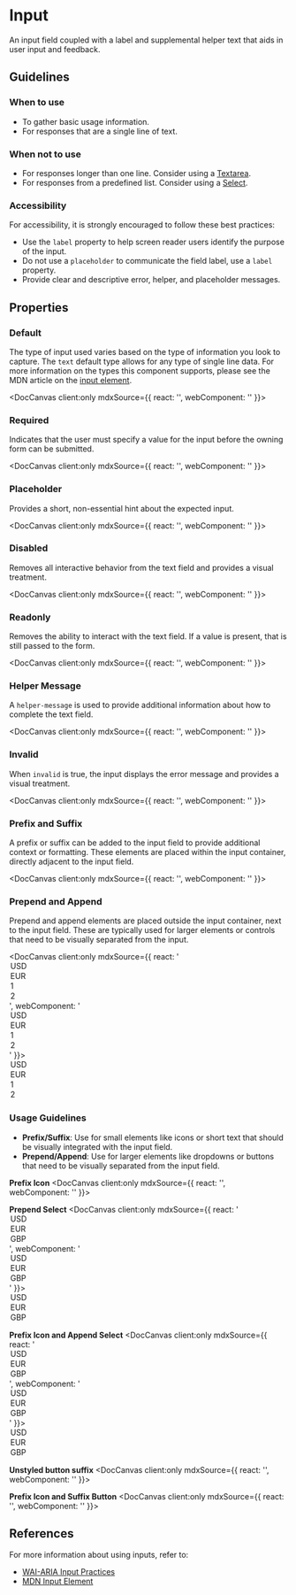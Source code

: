 
# Input

An input field coupled with a label and supplemental helper text that aids in user input and feedback.

## Guidelines

### When to use

- To gather basic usage information.
- For responses that are a single line of text.

### When not to use

- For responses longer than one line. Consider using a [Textarea](/docs/components-textarea--docs).
- For responses from a predefined list. Consider using a [Select](/docs/components-select--docs).

### Accessibility

For accessibility, it is strongly encouraged to follow these best practices:

- Use the `label` property to help screen reader users identify the purpose of the input.
- Do not use a `placeholder` to communicate the field label, use a `label` property.
- Provide clear and descriptive error, helper, and placeholder messages.

## Properties

<DocArgsTable componentName="pds-input" docSource={components} />

### Default

The type of input used varies based on the type of information you look to capture. The `text` default type allows for any type of single line data. For more information on the types this component supports, please see the MDN article on the [input element](https://developer.mozilla.org/en-US/docs/Web/HTML/Element/input#input_types).

<DocCanvas client:only
  mdxSource={{
    react: '<PdsInput componentId="pds-input-text-example" label="Name" type="text" value="Frank Dux"></PdsInput>',
    webComponent: '<pds-input component-id="pds-input-text-example" label="Name" type="text" value="Frank Dux"></pds-input>'
}}>
  <pds-input component-id="pds-input-text-example" label="Name" type="text" value="Frank Dux"></pds-input>
</DocCanvas>

### Required

Indicates that the user must specify a value for the input before the owning form can be submitted.

<DocCanvas client:only
  mdxSource={{
    react: '<PdsInput componentId="pds-input-required-example" label="Name" type="email" required="true" value="Frank Dux"></PdsInput>',
    webComponent: '<pds-input component-id="pds-input-required-example" label="Name" type="email" required="true" value="Frank Dux"></pds-input>'
}}>
  <pds-input component-id="pds-input-required-example" label="Name" type="email" required="true" value="Frank Dux"></pds-input>
</DocCanvas>

### Placeholder

Provides a short, non-essential hint about the expected input.

<DocCanvas client:only
  mdxSource={{
    react: '<PdsInput componentId="pds-input-placeholder-example" label="Email" type="email" placeholder="Enter a email address..." value=""></PdsInput>',
    webComponent: '<pds-input component-id="pds-input-placeholder-example" label="Email" type="email" placeholder="Enter a email address..." value=""></pds-input>'
}}>
  <pds-input component-id="pds-input-placeholder-example" label="Email" type="email" placeholder="Enter a email address..." value=""></pds-input>
</DocCanvas>

### Disabled

Removes all interactive behavior from the text field and provides a visual treatment.

<DocCanvas client:only
  mdxSource={{
    react: '<PdsInput componentId="pds-input-disabled-example" label="Name" type="email" disabled="true" value="Frank Dux"></PdsInput>',
    webComponent: '<pds-input component-id="pds-input-disabled-example" label="Name" type="email" disabled="true" value="Frank Dux"></pds-input>'
}}>
  <pds-input component-id="pds-input-disabled-example" label="Name" type="email" disabled="true" value="Frank Dux"></pds-input>
</DocCanvas>

### Readonly

Removes the ability to interact with the text field. If a value is present, that is still passed to the form.

<DocCanvas client:only
  mdxSource={{
    react: '<PdsInput componentId="pds-input-readonly-example" label="Name" type="email" readonly="true" value="Frank Dux"></PdsInput>',
    webComponent: '<pds-input component-id="pds-input-readonly-example" label="Name" type="email" readonly="true" value="Frank Dux"></pds-input>'
}}>
  <pds-input component-id="pds-input-readonly-example" label="Name" type="email" readonly="true" value="Frank Dux"></pds-input>
</DocCanvas>

### Helper Message

A `helper-message` is used to provide additional information about how to complete the text field.

<DocCanvas client:only
  mdxSource={{
    react: '<PdsInput componentId="pds-input-help-example" label="Name" type="email" helperMessage="Please use the correct format" value="Frank Dux"></PdsInput>',
    webComponent: '<pds-input component-id="pds-input-help-example" label="Name" type="email" helper-message="Please use the correct format" value="Frank Dux"></pds-input>'
}}>
  <pds-input component-id="pds-input-help-example" label="Name" type="email" helper-message="Please use the correct format" value="Frank Dux"></pds-input>
</DocCanvas>

### Invalid

When `invalid` is true, the input displays the error message and provides a visual treatment.

<DocCanvas client:only
  mdxSource={{
    react: '<PdsInput componentId="pds-input-error-example" label="Email address" type="email" errorMessage="Please provide a valid email address" value="Frank Dux" invalid></PdsInput>',
    webComponent: '<pds-input component-id="pds-input-error-example" label="Email address" type="email" error-message="Please provide a valid email address" value="Frank Dux" invalid></pds-input>'
}}>
  <pds-input component-id="pds-input-error-example" label="Email address" type="email" error-message="Please provide a valid email address" value="Frank Dux" invalid></pds-input>
</DocCanvas>

### Prefix and Suffix
A prefix or suffix can be added to the input field to provide additional context or formatting. These elements are placed within the input container, directly adjacent to the input field.

<DocCanvas client:only
  mdxSource={{
    react: '<PdsInput componentId="pds-input-prefix-suffix-example" label="Name" type="email" value="Frank Dux"><pds-icon name="mail" slot="prefix"></pds-icon><pds-button class="pds-input__suffix" variant="unstyled" slot="suffix"><pds-icon name="remove-circle"></pds-icon></pds-button></PdsInput>',
    webComponent: '<pds-input component-id="pds-input-prefix-suffix-example" label="Name" type="email" value="Frank Dux"><pds-icon name="mail" slot="prefix"></pds-icon><pds-button class="pds-input__suffix" variant="unstyled" slot="suffix"><pds-icon name="remove-circle"></pds-icon></pds-button></pds-input>'
  }}>
  <pds-input component-id="pds-input-prefix-suffix-example" label="Name" type="email" value="Frank Dux">
    <pds-icon name="mail" slot="prefix"></pds-icon>
    <pds-button class="pds-input__suffix" variant="unstyled" slot="suffix"><pds-icon name="remove-circle"></pds-icon></pds-button>
  </pds-input>
</DocCanvas>

### Prepend and Append
Prepend and append elements are placed outside the input container, next to the input field. These are typically used for larger elements or controls that need to be visually separated from the input.

<DocCanvas client:only
  mdxSource={{
    react: '<PdsInput componentId="pds-input-prepend-append-example" label="Amount" type="text" value="100"><PdsSelect class="pds-input__prepend" slot="prepend"><option value="USD">USD</option><option value="EUR">EUR</option></PdsSelect><PdsSelect class="pds-input__append" slot="append"><option value="1">1</option><option value="2">2</option></PdsSelect></PdsInput>',
    webComponent: '<pds-input component-id="pds-input-prepend-append-example" label="Amount" type="text" value="100"><pds-select class="pds-input__prepend" slot="prepend"><option value="USD">USD</option><option value="EUR">EUR</option></pds-select><pds-select class="pds-input__append" slot="append"><option value="1">1</option><option value="2">2</option></pds-select></pds-input>'
  }}>
  <pds-input component-id="pds-input-prepend-append-example" label="Amount" type="text" value="100">
    <pds-select class="pds-input__prepend" slot="prepend">
      <option value="USD">USD</option>
      <option value="EUR">EUR</option>
    </pds-select>
    <pds-select class="pds-input__append" slot="append">
      <option value="1">1</option>
      <option value="2">2</option>
    </pds-select>
  </pds-input>
</DocCanvas>

### Usage Guidelines

- **Prefix/Suffix**: Use for small elements like icons or short text that should be visually integrated with the input field.
- **Prepend/Append**: Use for larger elements like dropdowns or buttons that need to be visually separated from the input field.

**Prefix Icon**
<DocCanvas client:only
  mdxSource={{
    react: '<PdsInput componentId="pds-input-prefix-icon" label="Email" type="email" value="Frank Dux"><PdsIcon name="mail" slot="prefix"></PdsIcon></PdsInput>',
    webComponent: '<pds-input component-id="pds-input-prefix-icon" label="Email" type="email" value="Frank Dux"><pds-icon name="mail" slot="prefix"></pds-icon></pds-input>'
  }}>
  <pds-input component-id="pds-input-prefix-icon" label="Email" type="email" value="Frank Dux">
    <pds-icon name="mail" slot="prefix"></pds-icon>
  </pds-input>
</DocCanvas>

**Prepend Select**
<DocCanvas client:only
  mdxSource={{
    react: '<PdsInput componentId="pds-input-prepend-select" label="Amount" type="text" value="100"><PdsSelect class="pds-input__prepend" slot="prepend"><option value="USD">USD</option><option value="EUR">EUR</option><option value="GBP">GBP</option></PdsSelect></PdsInput>',
    webComponent: '<pds-input component-id="pds-input-prepend-select" label="Amount" type="text" value="100"><pds-select class="pds-input__prepend" slot="prepend"><option value="USD">USD</option><option value="EUR">EUR</option><option value="GBP">GBP</option></pds-select></pds-input>'
  }}>
  <pds-input component-id="pds-input-prepend-select" label="Amount" type="text" value="100">
    <pds-select class="pds-input__prepend" slot="prepend">
      <option value="USD">USD</option>
      <option value="EUR">EUR</option>
      <option value="GBP">GBP</option>
    </pds-select>
  </pds-input>
</DocCanvas>

**Prefix Icon and Append Select**
<DocCanvas client:only
  mdxSource={{
    react: '<PdsInput componentId="pds-input-prefix-append" label="Amount" type="text" value="100"><PdsIcon name="dollar" slot="prefix"></PdsIcon><PdsSelect class="pds-input__append" slot="append"><option value="USD">USD</option><option value="EUR">EUR</option><option value="GBP">GBP</option></PdsSelect></PdsInput>',
    webComponent: '<pds-input component-id="pds-input-prefix-append" label="Amount" type="text" value="100"><pds-icon name="dollar" slot="prefix"></pds-icon><pds-select class="pds-input__append" slot="append"><option value="USD">USD</option><option value="EUR">EUR</option><option value="GBP">GBP</option></pds-select></pds-input>'
  }}>
  <pds-input component-id="pds-input-prefix-append" label="Amount" type="text" value="100">
    <pds-icon name="dollar" slot="prefix"></pds-icon>
    <pds-select class="pds-input__append" slot="append">
      <option value="USD">USD</option>
      <option value="EUR">EUR</option>
      <option value="GBP">GBP</option>
    </pds-select>
  </pds-input>
</DocCanvas>

**Unstyled button suffix**
<DocCanvas client:only
  mdxSource={{
    react: '<PdsInput componentId="pds-input-suffix-button" label="Search" type="text" value=""><PdsButton class="pds-input__suffix" variant="unstyled" slot="suffix"><PdsIcon name="search"></PdsIcon></PdsButton></PdsInput>',
    webComponent: '<pds-input component-id="pds-input-suffix-button" label="Search" type="text" value=""><pds-button class="pds-input__suffix" variant="unstyled" slot="suffix"><pds-icon name="search"></pds-icon></pds-button></pds-input>'
  }}>
  <pds-input component-id="pds-input-suffix-button" label="Search" type="text" value="">
    <pds-button class="pds-input__suffix" variant="unstyled" slot="suffix">
      <pds-icon name="search"></pds-icon>
    </pds-button>
  </pds-input>
</DocCanvas>

**Prefix Icon and Suffix Button**
<DocCanvas client:only
  mdxSource={{
    react: '<PdsInput componentId="pds-input-prefix-suffix" label="Email" type="email" value="Frank Dux"><PdsIcon name="mail" slot="prefix"></PdsIcon><PdsButton class="pds-input__suffix" variant="unstyled" slot="suffix"><PdsIcon name="remove-circle"></PdsIcon></PdsButton></PdsInput>',
    webComponent: '<pds-input component-id="pds-input-prefix-suffix" label="Email" type="email" value="Frank Dux"><pds-icon name="mail" slot="prefix"></pds-icon><pds-button class="pds-input__suffix" variant="unstyled" slot="suffix"><pds-icon name="remove-circle"></pds-icon></pds-button></pds-input>'
  }}>
  <pds-input component-id="pds-input-prefix-suffix" label="Email" type="email" value="Frank Dux">
    <pds-icon name="mail" slot="prefix"></pds-icon>
    <pds-button class="pds-input__suffix" variant="unstyled" slot="suffix">
      <pds-icon name="remove-circle"></pds-icon>
    </pds-button>
  </pds-input>
</DocCanvas>

## References

For more information about using inputs, refer to:
- [WAI-ARIA Input Practices](https://www.w3.org/WAI/ARIA/apg/patterns/textbox/)
- [MDN Input Element](https://developer.mozilla.org/en-US/docs/Web/HTML/Element/input)
